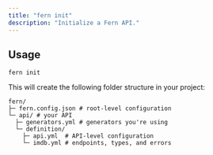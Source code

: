 ```yaml
---
title: "fern init"
description: "Initialize a Fern API."
---
```


## Usage

```
fern init
```

This will create the following folder structure in your project:

```
fern/
├─ fern.config.json # root-level configuration
└─ api/ # your API
  ├─ generators.yml # generators you're using
  └─ definition/
    ├─ api.yml  # API-level configuration
    └─ imdb.yml # endpoints, types, and errors
```
